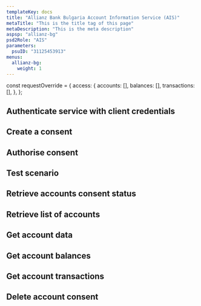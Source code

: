 ```yaml
---
templateKey: docs
title: "Allianz Bank Bulgaria Account Information Service (AIS)"
metaTitle: "This is the title tag of this page"
metaDescription: "This is the meta description"
aspsp: "allianz-bg"
psd2Role: "AIS"
parameters:
  psuID: "31125453913"
menus:
  allianz-bg:
    weight: 1
---
```


const requestOverride = {
  access: {
    accounts: [],
    balances: [],
    transactions: [],
  },
};

  <step>

## Authenticate service with client credentials

  <CreateClientCredentialsToken/>
  </step>
  <step>

## Create a consent

  <StepCreateAccountConsent requestOverride={requestOverride} />
  </step>
  <step>

## Authorise consent

  <AuthoriseStep/>
  </step>
  <step>

## Test scenario

  <AccountMockData scenarios={allianzBGAISScenarios} />
  </step>
  <step>

## Retrieve accounts consent status

  <AccountConsentStatus/>
  </step>
  <step>

## Retrieve list of accounts

  <StepAccounts/>
  </step>
  <step>

## Get account data

  <StepAccount/>
  </step>
  <step>

## Get account balances

  <StepBalances/>
  </step>
  <step>

## Get account transactions

  <StepTransactions/>
  </step>
  <step>

## Delete account consent

  <DeleteAccountConsent/>
  </step>
